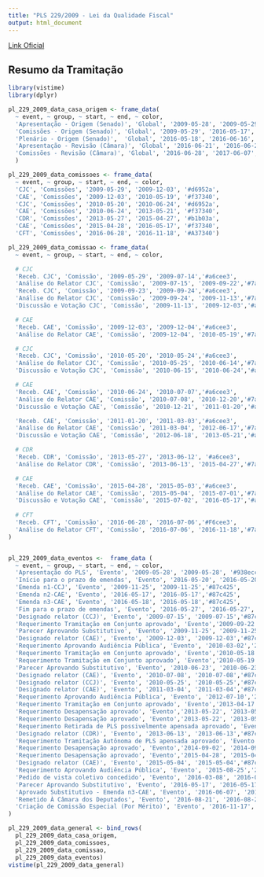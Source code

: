 ```yaml
---
title: "PLS 229/2009 - Lei da Qualidade Fiscal"
output: html_document
---
```


[Link Oficial](https://www25.senado.leg.br/web/atividade/materias/-/materia/91341)

## Resumo da Tramitação

```r
library(vistime)
library(dplyr)

pl_229_2009_data_casa_origem <- frame_data(
  ~ event, ~ group, ~ start, ~ end, ~ color,
  'Apresentação - Origem (Senado)', 'Global', '2009-05-28', '2009-05-29', '#c8e6c9',
  'Comissões - Origem (Senado)', 'Global', '2009-05-29', '2016-05-17', '#fb8c00',
  'Plenário - Origem (Senado)',  'Global', '2016-05-18', '2016-06-16', '#214523',
  'Apresentação - Revisão (Câmara)', 'Global', '2016-06-21', '2016-06-28', '#f4e1c9',
  'Comissões - Revisão (Câmara)', 'Global', '2016-06-28', '2017-06-07', '#2B488a'
  )

pl_229_2009_data_comissoes <- frame_data(
  ~ event, ~ group, ~ start, ~ end, ~ color,
  'CJC', 'Comissões', '2009-05-29', '2009-12-03', '#d6952a',
  'CAE', 'Comissões', '2009-12-03', '2010-05-19', '#f37340',
  'CJC', 'Comissões', '2010-05-20', '2010-06-24', '#d6952a',
  'CAE', 'Comissões', '2010-06-24', '2013-05-21', '#f37340',
  'CDR', 'Comissões', '2013-05-27', '2015-04-27', '#b1b03a',
  'CAE', 'Comissões', '2015-04-28', '2016-05-17', '#f37340',
  'CFT', 'Comissões', '2016-06-28', '2016-11-18', '#A37340')

pl_229_2009_data_comissao <- frame_data(
  ~ event, ~ group, ~ start, ~ end, ~ color,

  # CJC
  'Receb. CJC', 'Comissão', '2009-05-29', '2009-07-14','#a6cee3',
  'Análise do Relator CJC', 'Comissão', '2009-07-15', '2009-09-22','#7ac974',
  'Receb. CJC', 'Comissão', '2009-09-23', '2009-09-24','#a6cee3',
  'Análise do Relator CJC', 'Comissão', '2009-09-24', '2009-11-13','#7ac974',
  'Discussão e Votação CJC', 'Comissão', '2009-11-13', '2009-12-03','#a561a2',

  # CAE
  'Receb. CAE', 'Comissão', '2009-12-03', '2009-12-04','#a6cee3',
  'Análise do Relator CAE', 'Comissão', '2009-12-04', '2010-05-19','#7ac974',

  # CJC
  'Receb. CJC', 'Comissão', '2010-05-20', '2010-05-24','#a6cee3',
  'Análise do Relator CJC', 'Comissão', '2010-05-25', '2010-06-14','#7ac974',
  'Discussão e Votação CJC', 'Comissão', '2010-06-15', '2010-06-24','#a561a2',

  # CAE
  'Receb. CAE', 'Comissão', '2010-06-24', '2010-07-07','#a6cee3',
  'Análise do Relator CAE', 'Comissão', '2010-07-08', '2010-12-20','#7ac974',
  'Discussão e Votação CAE', 'Comissão', '2010-12-21', '2011-01-20','#a561a2',

  'Receb. CAE', 'Comissão', '2011-01-20', '2011-03-03','#a6cee3',
  'Análise do Relator CAE', 'Comissão', '2011-03-04', '2012-06-17','#7ac974',
  'Discussão e Votação CAE', 'Comissão', '2012-06-18', '2013-05-21','#a561a2',

  # CDR
  'Receb. CDR', 'Comissão', '2013-05-27', '2013-06-12', '#a6cee3',
  'Análise do Relator CDR', 'Comissão', '2013-06-13', '2015-04-27','#7ac974',

  # CAE
  'Receb. CAE', 'Comissão', '2015-04-28', '2015-05-03','#a6cee3',
  'Análise do Relator CAE', 'Comissão', '2015-05-04', '2015-07-01','#7ac974',
  'Discussão e Votação CAE', 'Comissão', '2015-07-02', '2016-05-17','#a561a2',
  
  # CFT
  'Receb. CFT', 'Comissão', '2016-06-28', '2016-07-06','#F6cee3',
  'Análise do Relator CFT', 'Comissão', '2016-07-06', '2016-11-18','#7ac974'
)


pl_229_2009_data_eventos <-  frame_data (
  ~ event, ~ group, ~ start, ~ end, ~ color,
  'Apresentação do PLS', 'Evento', '2009-05-28', '2009-05-28', '#938ecc',
  'Início para o prazo de emendas', 'Evento', '2016-05-20', '2016-05-20','#87c465',
  'Emenda n1-CCJ', 'Evento', '2009-11-25', '2009-11-25','#87c425',
  'Emenda n2-CAE', 'Evento', '2016-05-17', '2016-05-17','#87c425',
  'Emenda n3-CAE', 'Evento', '2016-05-18', '2016-05-18','#87c425',
  'Fim para o prazo de emendas', 'Evento', '2016-05-27', '2016-05-27','#87c465',
  'Designado relator (CCJ)', 'Evento', '2009-07-15', '2009-07-15','#87c465',
  'Requerimento Tramitação em Conjunto aprovado', 'Evento','2009-09-22', '2009-09-22', '#938ecc',
  'Parecer Aprovando Substitutivo', 'Evento', '2009-11-25', '2009-11-25','#a561a2',
  'Designado relator (CAE)', 'Evento', '2009-12-03', '2009-12-03','#87c465',
  'Requerimento Aprovando Audiência Pública', 'Evento', '2010-03-02','2010-03-02', '#938ecc',
  'Requerimento Tramitação em Conjunto aprovado', 'Evento','2010-05-18', '2010-05-18', '#938ecc',
  'Requerimento Tramitação em Conjunto aprovado', 'Evento','2010-05-19', '2010-05-19', '#938ecc',
  'Parecer Aprovando Substitutivo', 'Evento', '2010-06-23', '2010-06-23','#a561a2',
  'Designado relator (CAE)', 'Evento', '2010-07-08', '2010-07-08','#87c465',
  'Designado relator (CCJ)', 'Evento', '2010-05-25', '2010-05-25','#87c465',
  'Designado relator (CAE)', 'Evento', '2011-03-04', '2011-03-04','#87c465',
  'Requerimento Aprovando Audiência Pública', 'Evento', '2012-07-10','2012-07-10', '#938ecc',
  'Requerimento Tramitação em Conjunto aprovado', 'Evento','2013-04-17', '2013-04-17', '#938ecc',
  'Requerimento Desapensação aprovado', 'Evento','2013-05-22', '2013-05-22', '#989faa',
  'Requerimento Desapensação aprovado', 'Evento','2013-05-22', '2013-05-22', '#989faa',
  'Requerimento Retirada de PLS possivelmente apensada aprovado', 'Evento','2013-05-22', '2013-05-22', '#989faa',
  'Designado relator (CDR)', 'Evento', '2013-06-13', '2013-06-13','#87c465',
  'Requerimento Tramitação Autônoma de PLS apensada aprovado', 'Evento','2013-08-07', '2013-08-07', '#989faa',
  'Requerimento Desapensação aprovado', 'Evento','2014-09-02', '2014-09-02', '#989faa',
  'Requerimento Desapensação aprovado', 'Evento','2015-04-28', '2015-04-28', '#989faa',
  'Designado relator (CAE)', 'Evento', '2015-05-04', '2015-05-04','#87c465',
  'Requerimento Aprovando Audiência Pública', 'Evento', '2015-08-25','2015-08-25', '#938ecc',
  'Pedido de vista coletivo concedido', 'Evento', '2016-03-08', '2016-03-08','#b1b03a',
  'Parecer Aprovando Substitutivo', 'Evento', '2016-05-17', '2016-05-17','#a561a2',
  'Aprovado Substitutivo - Emenda n3-CAE', 'Evento', '2016-06-07', '2016-06-07','#a561a2',
  'Remetido À Câmara dos Deputados', 'Evento', '2016-08-21', '2016-08-21', '#938ecc',
  'Criação de Comissão Especial (Por Mérito)', 'Evento', '2016-11-17', '2016-11-17', '#758abb',
)

pl_229_2009_data_general <- bind_rows(
  pl_229_2009_data_casa_origem,
  pl_229_2009_data_comissoes,
  pl_229_2009_data_comissao,
  pl_229_2009_data_eventos)
vistime(pl_229_2009_data_general)
```
